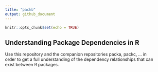```yaml
---
title: "packb"
output: github_document
---
```


```r
knitr::opts_chunk$set(echo = TRUE)
```

## Understanding Package Dependencies in R

Use this repository and the companion repositories packa, packc, ... in order to get a full understanding of
the dependency relationships that can exist between R packages.

